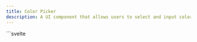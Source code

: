 ```yaml
---
title: Color Picker
description: A UI component that allows users to select and input colors using a visual interface, such as a palette, sliders, or input fields.
---
```


<Tabs>
  <TabItem label="Preview">
    <ColorPickerPreview client:load />
  </TabItem>
  <TabItem label="Usage">
    ```svelte
    <script lang="ts">
        import { ColorPicker } from "@dxdns/feflow"

        let color = $state("#fde6b0")
    </script>

    <div style="display:flex; align-items:center; gap:1rem;">
        <ColorPicker
            value={color}
            oninput={(e) => {
                const input = e.currentTarget as HTMLInputElement
                color = input.value
            }}
        />
        <div class="colorPreview" style="--color: {color}"></div>
        <span style="color: {color};">{color}</span>
    </div>

    <style>
        .colorPreview {
            width: 38px;
            height: 38px;
            border: 1px solid var(--ff-color-border);
            border-radius: 0.25rem;
            background: var(--color);
        }
    </style>
    ```
  </TabItem>
</Tabs>